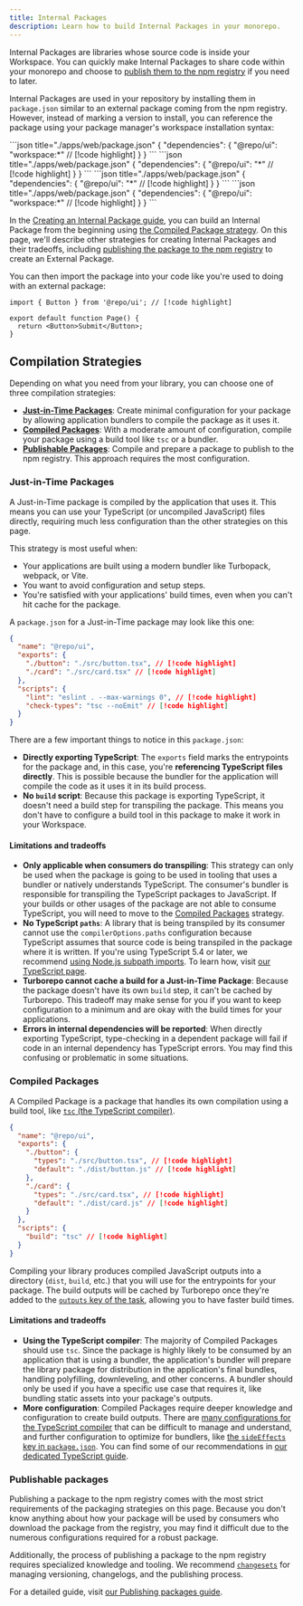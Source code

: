```yaml
---
title: Internal Packages
description: Learn how to build Internal Packages in your monorepo.
---
```



Internal Packages are libraries whose source code is inside your Workspace. You can quickly make Internal Packages to share code within your monorepo and choose to [publish them to the npm registry](/docs/guides/publishing-libraries) if you need to later.

Internal Packages are used in your repository by installing them in `package.json` similar to an external package coming from the npm registry. However, instead of marking a version to install, you can reference the package using your package manager's workspace installation syntax:

<PackageManagerTabs>

<Tab value="pnpm">
```json title="./apps/web/package.json"
{
  "dependencies": {
    "@repo/ui": "workspace:*" // [!code highlight]
  }
}
```
</Tab>

<Tab value="yarn">
```json title="./apps/web/package.json"
{
  "dependencies": {
    "@repo/ui": "*" // [!code highlight]
  }
}
```
</Tab>

<Tab value="npm">
```json title="./apps/web/package.json"
{
  "dependencies": {
    "@repo/ui": "*" // [!code highlight]
  }
}
```
</Tab>

<Tab value="bun">
```json title="./apps/web/package.json"
{
  "dependencies": {
    "@repo/ui": "workspace:*" // [!code highlight]
  }
}
```
</Tab>
</PackageManagerTabs>

In the [Creating an Internal Package guide](/docs/crafting-your-repository/creating-an-internal-package), you can build an Internal Package from the beginning using [the Compiled Package strategy](#compiled-packages). On this page, we'll describe other strategies for creating Internal Packages and their tradeoffs, including [publishing the package to the npm registry](#publishable-packages) to create an External Package.

You can then import the package into your code like you're used to doing with an external package:

```tsx title="./apps/web/app/page.tsx"
import { Button } from '@repo/ui'; // [!code highlight]

export default function Page() {
  return <Button>Submit</Button>;
}
```

## Compilation Strategies

Depending on what you need from your library, you can choose one of three compilation strategies:

- [**Just-in-Time Packages**](#just-in-time-packages): Create minimal configuration for your package by allowing application bundlers to compile the package as it uses it.
- [**Compiled Packages**](#compiled-packages): With a moderate amount of configuration, compile your package using a build tool like `tsc` or a bundler.
- [**Publishable Packages**](#publishable-packages): Compile and prepare a package to publish to the npm registry. This approach requires the most configuration.

### Just-in-Time Packages

A Just-in-Time package is compiled by the application that uses it. This means you can use your TypeScript (or uncompiled JavaScript) files directly, requiring much less configuration than the other strategies on this page.

This strategy is most useful when:

- Your applications are built using a modern bundler like Turbopack, webpack, or Vite.
- You want to avoid configuration and setup steps.
- You're satisfied with your applications' build times, even when you can't hit cache for the package.

A `package.json` for a Just-in-Time package may look like this one:

```json title="./packages/ui/package.json"
{
  "name": "@repo/ui",
  "exports": {
    "./button": "./src/button.tsx", // [!code highlight]
    "./card": "./src/card.tsx" // [!code highlight]
  },
  "scripts": {
    "lint": "eslint . --max-warnings 0", // [!code highlight]
    "check-types": "tsc --noEmit" // [!code highlight]
  }
}
```

There are a few important things to notice in this `package.json`:

- **Directly exporting TypeScript**: The `exports` field marks the entrypoints for the package and, in this case, you're **referencing TypeScript files directly**. This is possible because the bundler for the application will compile the code as it uses it in its build process.
- **No `build` script**: Because this package is exporting TypeScript, it doesn't need a build step for transpiling the package. This means you don't have to configure a build tool in this package to make it work in your Workspace.

#### Limitations and tradeoffs

- **Only applicable when consumers do transpiling**: This strategy can only be used when the package is going to be used in tooling that uses a bundler or natively understands TypeScript. The consumer's bundler is responsible for transpiling the TypeScript packages to JavaScript. If your builds or other usages of the package are not able to consume TypeScript, you will need to move to the [Compiled Packages](#compiled-packages) strategy.
- **No TypeScript `paths`**: A library that is being transpiled by its consumer cannot use the `compilerOptions.paths` configuration because TypeScript assumes that source code is being transpiled in the package where it is written. If you're using TypeScript 5.4 or later, we recommend [using Node.js subpath imports](https://devblogs.microsoft.com/typescript/announcing-typescript-5-4/#auto-import-support-for-subpath-imports). To learn how, visit [our TypeScript page](/docs/guides/tools/typescript#use-nodejs-subpath-imports-instead-of-typescript-compiler-paths).
- **Turborepo cannot cache a build for a Just-in-Time Package**: Because the package doesn't have its own `build` step, it can't be cached by Turborepo. This tradeoff may make sense for you if you want to keep configuration to a minimum and are okay with the build times for your applications.
- **Errors in internal dependencies will be reported**: When directly exporting TypeScript, type-checking in a dependent package will fail if code in an internal dependency has TypeScript errors. You may find this confusing or problematic in some situations.

### Compiled Packages

A Compiled Package is a package that handles its own compilation using a build tool, like [`tsc` (the TypeScript compiler)](https://www.typescriptlang.org/docs/handbook/compiler-options.html#handbook-content).

```json title="./packages/ui/package.json"
{
  "name": "@repo/ui",
  "exports": {
    "./button": {
      "types": "./src/button.tsx", // [!code highlight]
      "default": "./dist/button.js" // [!code highlight]
    },
    "./card": {
      "types": "./src/card.tsx", // [!code highlight]
      "default": "./dist/card.js" // [!code highlight]
    }
  },
  "scripts": {
    "build": "tsc" // [!code highlight]
  }
}
```

Compiling your library produces compiled JavaScript outputs into a directory (`dist`, `build`, etc.) that you will use for the entrypoints for your package. The build outputs will be cached by Turborepo once they're added to the [`outputs` key of the task](/docs/reference/configuration#outputs), allowing you to have faster build times.

#### Limitations and tradeoffs

- **Using the TypeScript compiler**: The majority of Compiled Packages should use `tsc`. Since the package is highly likely to be consumed by an application that is using a bundler, the application's bundler will prepare the library package for distribution in the application's final bundles, handling polyfilling, downleveling, and other concerns. A bundler should only be used if you have a specific use case that requires it, like bundling static assets into your package's outputs.
- **More configuration**: Compiled Packages require deeper knowledge and configuration to create build outputs. There are [many configurations for the TypeScript compiler](https://www.typescriptlang.org/docs/handbook/compiler-options.html#compiler-options) that can be difficult to manage and understand, and further configuration to optimize for bundlers, like [the `sideEffects` key in `package.json`](https://webpack.js.org/guides/tree-shaking/#mark-the-file-as-side-effect-free). You can find some of our recommendations in [our dedicated TypeScript guide](/docs/guides/tools/typescript).

### Publishable packages

Publishing a package to the npm registry comes with the most strict requirements of the packaging strategies on this page. Because you don't know anything about how your package will be used by consumers who download the package from the registry, you may find it difficult due to the numerous configurations required for a robust package.

Additionally, the process of publishing a package to the npm registry requires specialized knowledge and tooling. We recommend [`changesets`](https://github.com/changesets/changesets) for managing versioning, changelogs, and the publishing process.

For a detailed guide, visit [our Publishing packages guide](/docs/guides/publishing-libraries).
